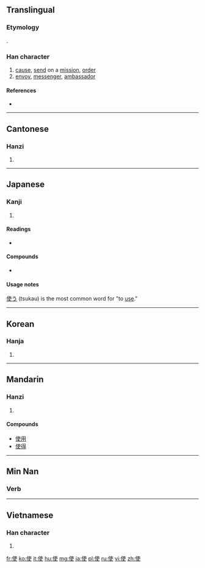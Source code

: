 {{also|便}}
==Translingual==
===Etymology===
{{Han compound|人|吏|ls=psc|c1=s|c2=p|alt1=亻}}.

===Han character===
{{Han char|rn=9|rad=人|as=06|sn=8|four=2520<sub>6</sub>|canj=人十中大 (OJLK)|ids=⿰[[亻]][[吏]]}}

# [[cause]], [[send]] on a [[mission]], [[order]]
# [[envoy]], [[messenger]], [[ambassador]]

====References====
* {{Han ref|kx=0101.050|dkj=00573|dj=0213.120|hdz=10145.020|uh=4F7F|ud=20351|bh=A8CF|bd=43215}}

----

==Cantonese==

===Hanzi===
{{yue-hanzi|jyut=|y=sai2, si2 si3}}

# {{defn|lang=yue|sort=人06}}

----

==Japanese==

===Kanji===
{{ja-kanji|grade=3|rs=人06}}

# {{defn|lang=ja|sort=人06}}

====Readings====
* {{ja-readings|on=[[し]] (shi)|kun=[[つか]] (tsuka)}}

====Compounds====
{{top2}}
* {{term|大使館||embassy|tr=たいしかん, taishikan|sc=Jpan|lang=ja}}
{{mid2}}
{{bottom}}

====Usage notes====
[[使う]] (tsukau) is the most common word for "to [[use]]."

----

==Korean==

===Hanja===
{{ko-hanja|hangeul=[[사]], [[시]]|rv=sa, si|mr=sa, si}}

# {{defn|lang=ko|sort=人06}}

----

==Mandarin==

===Hanzi===
{{cmn-hanzi|pin=[[shǐ]] ([[shi3]])|wg=shih<sup>3</sup>}}

# {{defn|lang=cmn|sort=人06}}
====Compounds====
* [[使用]]
* [[使得]]

----

==Min Nan==

===Verb===
{{nan-verb|ts|poj=sái, sú}}

----

==Vietnamese==

===Han character===
{{vi-hantu|[[sứ]], [[sử]], [[sửa]], [[thửa]]|rs=人06}}

# {{defn|lang=vi|sort=人06}}

[[fr:使]]
[[ko:使]]
[[it:使]]
[[hu:使]]
[[mg:使]]
[[ja:使]]
[[pl:使]]
[[ru:使]]
[[vi:使]]
[[zh:使]]